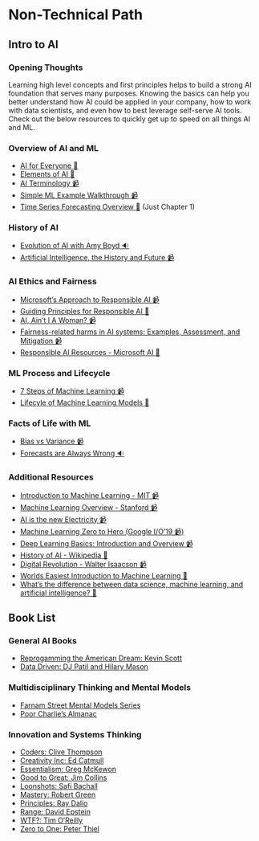 # Non-Technical Path {#into-to-ai}

## Intro to AI

### Opening Thoughts

Learning high level concepts and first principles helps to build a strong AI foundation that serves many purposes. Knowing the basics can help you better understand how AI could be applied in your company, how to work with data scientists, and even how to best leverage self-serve AI tools. Check out the below resources to quickly get up to speed on all things AI and ML. 

### Overview of AI and ML

* [AI for Everyone 🏫](https://www.coursera.org/learn/ai-for-everyone#syllabus)
* [Elements of AI 🏫](https://course.elementsofai.com/)
* [AI Terminology 📹](https://www.youtube.com/watch?v=YPD4k730BRQ&list=PLl2kx2ZZbFQT1ZCf8oTFogg8J80FJGse2&index=5)
* [Simple ML Example Walkthrough 📹](https://www.youtube.com/watch?v=Gv9_4yMHFhI&list=PLblh5JKOoLUICTaGLRoHQDuF_7q2GfuJF&index=2)
* [Time Series Forecasting Overview 📕](https://otexts.com/fpp3/intro.html) (Just Chapter 1)

### History of AI

* [Evolution of AI with Amy Boyd 🔉](https://runasradio.com/Shows/Show/739)
* [Artificial Intelligence, the History and Future 📹](https://www.youtube.com/watch?v=8FHBh_OmdsM)

### AI Ethics and Fairness

* [Microsoft's Approach to Responsible AI 📹](https://www.youtube.com/watch?v=dnC8-uUZXSc)
* [Guiding Principles for Responsible AI 📃](https://docs.microsoft.com/en-us/learn/modules/responsible-ai-principles/?WT.mc_id=academic-15963-cxa)
* [AI, Ain't I A Woman? 📹](https://www.youtube.com/watch?v=QxuyfWoVV98)
* [Fairness-related harms in AI systems: Examples, Assessment, and Mitigation 📹](https://www.youtube.com/watch?v=1RptHwfkx_k)
* [Responsible AI Resources - Microsoft AI 📃](https://www.microsoft.com/en-us/ai/responsible-ai-resources?activetab=pivot1:primaryr4&rtc=1)

### ML Process and Lifecycle

* [7 Steps of Machine Learning 📹](https://www.youtube.com/watch?v=nKW8Ndu7Mjw)
* [Lifecyle of Machine Learning Models 📃](https://www.oracle.com/a/ocom/docs/data-science-lifecycle-ebook.pdf)

### Facts of Life with ML

* [Bias vs Variance 📹](https://www.youtube.com/watch?v=EuBBz3bI-aA)
* [Forecasts are Always Wrong 🔉](https://www2.monash.edu/impact/podcasts/thought-capital/forecasts-are-always-wrong-but-we-need-them-anyway/)

### Additional Resources

* [Introduction to Machine Learning - MIT 📹](https://www.youtube.com/watch?v=h0e2HAPTGF4&t=855s)
* [Machine Learning Overview - Stanford 📹](https://www.youtube.com/watch?v=jGwO_UgTS7I&t=2038s)
* [AI is the new Electricity 📹](https://www.youtube.com/watch?v=21EiKfQYZXc)
* [Machine Learning Zero to Hero (Google I/O'19 📹)](https://www.youtube.com/watch?v=VwVg9jCtqaU)
* [Deep Learning Basics: Introduction and Overview 📹](https://www.youtube.com/watch?v=O5xeyoRL95U)
* [History of AI - Wikipedia 📃]("https://en.wikipedia.org/wiki/History_of_artificial_intelligence")
* [Digital Revolution - Walter Isaacson 📹](https://www.youtube.com/playlist?list=PLnJFOBz2SCeebYYbKETRjS_R2gSKpmdM0)
* [Worlds Easiest Introduction to Machine Learning 📃](https://medium.com/@ageitgey/machine-learning-is-fun-80ea3ec3c471#.7iuqawmr5)
* [What's the difference between data science, machine learning, and artificial intelligence? 📃](http://varianceexplained.org/r/ds-ml-ai/)

## Book List

### General AI Books

* [Reprogamming the American Dream: Kevin Scott](https://www.amazon.com/Reprogramming-American-Dream-America-Valley-Making-ebook/dp/B07V1W37XK/ref=sr_1_1?crid=2OAPWAOX7DY27&dchild=1&keywords=reprogramming+the+american+dream&qid=1632757570&s=books&sprefix=reprogammning+the+%2Caps%2C258&sr=1-1)
* [Data Driven: DJ Patil and Hilary Mason](https://learning.oreilly.com/library/view/data-driven/9781491925454/)

### Multidisciplinary Thinking and Mental Models

* [Farnam Street Mental Models Series](https://www.amazon.com/dp/B086DQQ278?binding=kindle_edition&qid=1632841888&sr=1-6&ref=dbs_dp_rwt_sb_tukn)
* [Poor Charlie's Almanac](https://www.amazon.com/Poor-Charlies-Almanack-Charles-Expanded/dp/1578645018/ref=sr_1_1?crid=1JML3Q3PTJA36&dchild=1&keywords=poor+charlie%27s+almanack&qid=1632841859&sprefix=poor+charlie%2Caps%2C232&sr=8-1)

### Innovation and Systems Thinking

* [Coders: Clive Thompson](https://www.amazon.com/Coders-Making-Tribe-Remaking-World-ebook/dp/B07DBRNN1Z/ref=sr_1_1?dchild=1&keywords=coders&qid=1632842213&sr=8-1)
* [Creativity Inc: Ed Catmull](https://www.amazon.com/Creativity-Inc-Overcoming-Unseen-Inspiration-ebook/dp/B00FUZQYBO/ref=sr_1_1?dchild=1&keywords=creativity+inc&qid=1632842231&sr=8-1)
* [Essentialism: Greg McKewon](https://www.amazon.com/Essentialism-Disciplined-Pursuit-Greg-McKeown-ebook/dp/B00G1J1D28/ref=sr_1_1?dchild=1&keywords=essentialism&qid=1632842246&sr=8-1)
* [Good to Great: Jim Collins](https://www.amazon.com/Good-Great-Some-Companies-Others-ebook/dp/B0058DRUV6/ref=sr_1_1?dchild=1&keywords=good+to+great&qid=1632842264&sr=8-1)
* [Loonshots: Safi Bachall](https://www.amazon.com/Loonshots-Nurture-Diseases-Transform-Industries-ebook/dp/B07D2BKVQR/ref=sr_1_1?dchild=1&keywords=loonshots&qid=1632842199&sr=8-1)
* [Mastery: Robert Green](https://www.amazon.com/Mastery-Robert-Greene-ebook/dp/B007V65PBK/ref=sr_1_1?dchild=1&keywords=mastery&qid=1632842281&sr=8-1)
* [Principles: Ray Dalio](https://www.amazon.com/Principles-Life-Work-Ray-Dalio-ebook/dp/B071CTK28D/ref=sr_1_1?dchild=1&keywords=principles&qid=1632842180&sr=8-1)
* [Range: David Epstein](https://www.amazon.com/Range-Generalists-Triumph-Specialized-World-ebook/dp/B07H1ZYWTM/ref=sr_1_1?dchild=1&keywords=range&qid=1632842291&sr=8-1)
* [WTF?: Tim O'Reilly](https://www.amazon.com/WTF-Whats-Future-Why-Its-ebook/dp/B01N34IDU6/ref=sr_1_16?dchild=1&keywords=wtf&qid=1632842301&sr=8-16)
* [Zero to One: Peter Thiel](https://www.amazon.com/Zero-One-Notes-Startups-Future-ebook/dp/B00J6YBOFQ/ref=sr_1_1?dchild=1&keywords=zero+to+one&qid=1632842160&sr=8-1)
